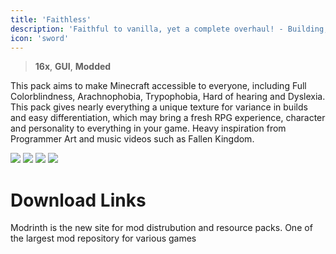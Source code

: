 ```yaml
---
title: 'Faithless'
description: 'Faithful to vanilla, yet a complete overhaul! - Building, Redstone, Survival, PvP... All in one.'
icon: 'sword'
---
```


> <Icon icon="display" iconType="regular" /> **16x**, <Icon icon="window" iconType="regular" /> **GUI**, <Icon icon="square-plus" iconType="regular" /> **Modded**

This pack aims to make Minecraft accessible to everyone, including Full Colorblindness, Arachnophobia, Trypophobia, Hard of hearing and Dyslexia. This pack gives nearly everything a unique texture for variance in builds and easy differentiation, which may bring a fresh RPG experience, character and personality to everything in your game. Heavy inspiration from Programmer Art and music videos such as Fallen Kingdom.

<img src="https://cdn.modrinth.com/data/CwaddKq6/images/128bb3b3aa71d8c357dc6ef1b55fd1b788940088.png"/>

<img src="https://cdn.modrinth.com/data/CwaddKq6/images/1de84819fb4f537f51d5efcd72c540493d4b4f99.png"/>
 
<img src="https://cdn.modrinth.com/data/CwaddKq6/images/25d4efb33f35e2f53b079d2e0a1ac758d290be23.png"/>

<img src="https://cdn.modrinth.com/data/CwaddKq6/images/e3f31a85e20c47ad555dcff9823c2184c6f579fc.png"/>

# Download Links

<CardGroup cols={2}>
  <Card 
    title="Modrinth Download Link"
    icon= "download"
    href="https://modrinth.com/resourcepack/faithless"
  >
    Modrinth is the new site for mod distrubution and resource packs.
  </Card>
  <Card
    title="Curseforge Download Link"
    icon="download"
    href="https://www.curseforge.com/minecraft/texture-packs/faithless"
  >
    One of the largest mod repository for various games
  </Card>
</CardGroup>